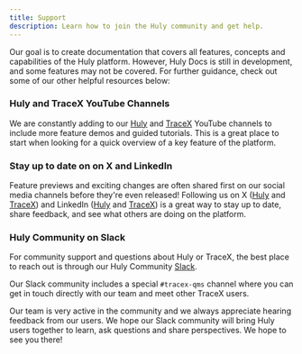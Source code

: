 ```yaml
---
title: Support
description: Learn how to join the Huly community and get help.
---
```


Our goal is to create documentation that covers all features, concepts and capabilities of the Huly platform. However, Huly Docs is still in development, and some features may not be covered. For further guidance, check out some of our other helpful resources below:

### Huly and TraceX YouTube Channels

We are constantly adding to our <a href="https://www.youtube.com/channel/@huly_io" target="_blank">Huly</a> and <a href="https://www.youtube.com/@TraceX" target="_blank">TraceX</a> YouTube channels to include more feature demos and guided tutorials. This is a great place to start when looking for a quick overview of a key feature of the platform.

### Stay up to date on on X and LinkedIn

Feature previews and exciting changes are often shared first on our social media channels before they're even released! Following us on X (<a href="https://x.com/huly_io" target="_blank">Huly</a> and <a href="https://x.com/TraceXeQMS" target="_blank">TraceX</a>) and LinkedIn (<a href="https://www.linkedin.com/company/hardcoreeng" target="_blank">Huly</a> and <a href="https://www.linkedin.com/company/tracex-company" target="_blank">TraceX</a>) is a great way to stay up to date, share feedback, and see what others are doing on the platform.

### Huly Community on Slack

For community support and questions about Huly or TraceX, the best place to reach out is through our Huly Community <a href="https://hulycommunity.slack.com/join/shared_invite/zt-29kl7zmwz-2b3RRVTiWhhtAwzHjBm3Wg#/shared-invite/email" target="_blank">Slack</a>. 

Our Slack community includes a special `#tracex-qms` channel where you can get in touch directly with our team and meet other TraceX users.  

Our team is very active in the community and we always appreciate hearing feedback from our users. We hope our Slack community will bring Huly users together to learn, ask questions and share perspectives. We hope to see you there!